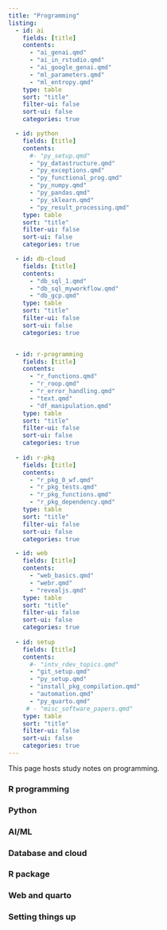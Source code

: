 ```yaml
---
title: "Programming"
listing:
  - id: ai
    fields: [title]
    contents: 
      - "ai_genai.qmd"
      - "ai_in_rstudio.qmd"
      - "ai_google_genai.qmd"
      - "ml_parameters.qmd"
      - "ml_entropy.qmd"
    type: table
    sort: "title"
    filter-ui: false
    sort-ui: false
    categories: true

  - id: python
    fields: [title]
    contents: 
      #- "py_setup.qmd"
      - "py_datastructure.qmd"
      - "py_exceptions.qmd"
      - "py_functional_prog.qmd"
      - "py_numpy.qmd"
      - "py_pandas.qmd"
      - "py_sklearn.qmd"
      - "py_result_processing.qmd"
    type: table
    sort: "title"
    filter-ui: false
    sort-ui: false
    categories: true

  - id: db-cloud
    fields: [title]
    contents: 
      - "db_sql_1.qmd"
      - "db_sql_myworkflow.qmd"
      - "db_gcp.qmd"
    type: table
    sort: "title"
    filter-ui: false
    sort-ui: false
    categories: true


  - id: r-programming
    fields: [title]
    contents: 
      - "r_functions.qmd"
      - "r_roop.qmd"
      - "r_error_handling.qmd"
      - "text.qmd"
      - "df_manipulation.qmd"
    type: table
    sort: "title"
    filter-ui: false
    sort-ui: false
    categories: true
    
  - id: r-pkg
    fields: [title]
    contents: 
      - "r_pkg_0_wf.qmd"
      - "r_pkg_tests.qmd"
      - "r_pkg_functions.qmd"
      - "r_pkg_dependency.qmd"
    type: table
    sort: "title"
    filter-ui: false
    sort-ui: false
    categories: true

  - id: web
    fields: [title]
    contents: 
      - "web_basics.qmd"
      - "webr.qmd"
      - "revealjs.qmd"
    type: table
    sort: "title"
    filter-ui: false
    sort-ui: false
    categories: true
    
  - id: setup
    fields: [title]
    contents: 
      #- "intv_rdev_topics.qmd"
      - "git_setup.qmd"
      - "py_setup.qmd"
      - "install_pkg_compilation.qmd"
      - "automation.qmd"
      - "py_quarto.qmd"
     # - "misc_software_papers.qmd"
    type: table
    sort: "title"
    filter-ui: false
    sort-ui: false
    categories: true
---
```


This page hosts study notes on programming.

### R programming

::: {#r-programming}
:::

### Python

::: {#python}
:::

### AI/ML

::: {#ai}
:::


### Database and cloud

::: {#db-cloud}
:::


### R package

::: {#r-pkg}
:::

### Web and quarto

::: {#web}
:::



### Setting things up

::: {#setup}
:::




